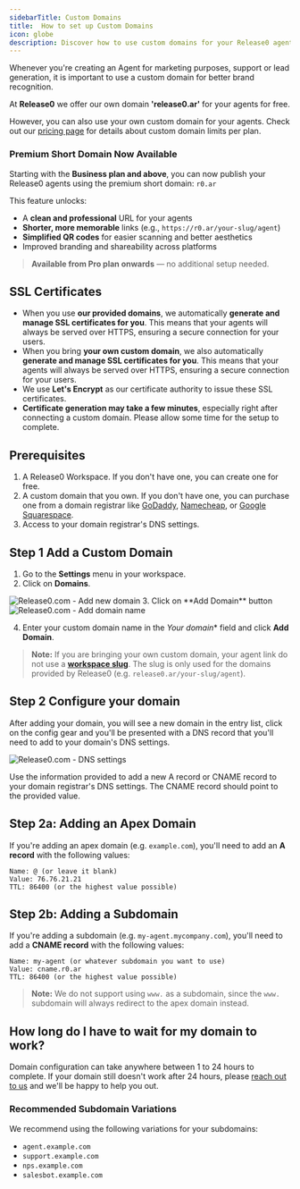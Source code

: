 ```yaml
---
sidebarTitle: Custom Domains
title:  How to set up Custom Domains
icon: globe
description: Discover how to use custom domains for your Release0 agents to enhance brand recognition. This guide provides step-by-step instructions to set up custom domains, including using Release0's free domain or your own, and configuring SSL certificates for secure connections.
---
```



Whenever you're creating an Agent for marketing purposes, support or lead generation, it is important to use a custom domain for better brand recognition.

At **Release0** we offer our own domain **'release0.ar'** for your agents for free. 

However, you can also use your own custom domain for your agents. Check out our [pricing page](https://release0.com/pricing) for details about custom domain limits per plan.

###  Premium Short Domain Now Available

Starting with the **Business plan and above**, you can now publish your Release0 agents using the premium short domain: `r0.ar`

This feature unlocks:
- A **clean and professional** URL for your agents
- **Shorter, more memorable** links (e.g., `https://r0.ar/your-slug/agent`)
- **Simplified QR codes** for easier scanning and better aesthetics
- Improved branding and shareability across platforms

> **Available from Pro plan onwards** — no additional setup needed.

## SSL Certificates

- When you use **our provided domains**, we automatically **generate and manage SSL certificates for you**. This means that your agents will always be served over HTTPS, ensuring a secure connection for your users.
- When you bring **your own custom domain**, we also automatically **generate and manage SSL certificates for you**. This means that your agents will always be served over HTTPS, ensuring a secure connection for your users.
- We use **Let's Encrypt** as our certificate authority to issue these SSL certificates.
- **Certificate generation may take a few minutes**, especially right after connecting a custom domain. Please allow some time for the setup to complete.

## Prerequisites

1. A Release0 Workspace. If you don't have one, you can create one for free.
2. A custom domain that you own. If you don't have one, you can purchase one from a domain registrar like [GoDaddy](https://www.godaddy.com/), [Namecheap](https://www.namecheap.com/), or [Google Squarespace](https://domains.squarespace.com/).
3. Access to your domain registrar's DNS settings.


## Step 1 Add a Custom Domain

1. Go to the **Settings** menu in your workspace.
2. Click on **Domains**.

<Frame style={{ maxWidth: '600px' }}>
  <img src="/images/workspace/domains/add-domain.png" alt="Release0.com - Add new domain" />
</Frame>
3. Click on **Add Domain** button

<Frame style={{ maxWidth: '600px' }}>
  <img src="/images/workspace/domains/domain-name.png" alt="Release0.com - Add domain name" />
</Frame>

4. Enter your custom domain name in the *Your domain** field and click **Add Domain**.

> **Note:** If you are bringing your own custom domain, your agent link do not use a **[workspace slug](/workspace/general#workspace-slug)**. The slug is only used for the domains provided by Release0 (e.g. `release0.ar/your-slug/agent`).

## Step 2 Configure your domain

After adding your domain, you will see a new domain in the entry list, click on the config gear and you'll be presented with a DNS record that you'll need to add to your domain's DNS settings.

<Frame style={{ maxWidth: '800px' }}>
  <img src="/images/workspace/domains/dns-settings.png" alt="Release0.com - DNS settings" />
</Frame>

Use the information provided to add a new A record or CNAME record to your domain registrar's DNS settings. The CNAME record should point to the provided value.

## Step 2a: Adding an Apex Domain

If you're adding an apex domain (e.g. `example.com`), you'll need to add an **A record** with the following values:

```plaintext
Name: @ (or leave it blank)
Value: 76.76.21.21
TTL: 86400 (or the highest value possible)
```

## Step 2b: Adding a Subdomain

If you're adding a subdomain (e.g. `my-agent.mycompany.com`), you'll need to add a **CNAME record** with the following values:

```plaintext
Name: my-agent (or whatever subdomain you want to use)
Value: cname.r0.ar
TTL: 86400 (or the highest value possible)
```

> **Note:** We do not support using `www.` as a subdomain, since the `www.` subdomain will always redirect to the apex domain instead.

## How long do I have to wait for my domain to work?
Domain configuration can take anywhere between 1 to 24 hours to complete. If your domain still doesn't work after 24 hours, please [reach out to us](https://agent.r0.ar/support) and we'll be happy to help you out.

### Recommended Subdomain Variations

We recommend using the following variations for your subdomains:

- `agent.example.com`
- `support.example.com`
- `nps.example.com`
- `salesbot.example.com`
